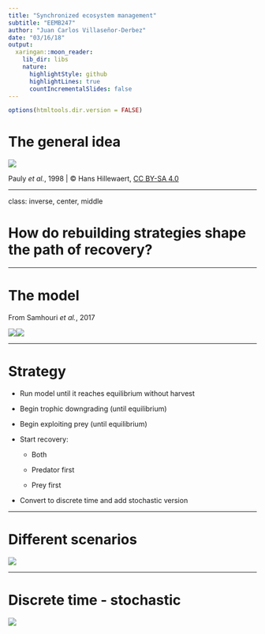 ```yaml
---
title: "Synchronized ecosystem management"
subtitle: "EEMB247"
author: "Juan Carlos Villaseñor-Derbez"
date: "03/16/18"
output:
  xaringan::moon_reader:
    lib_dir: libs
    nature:
      highlightStyle: github
      highlightLines: true
      countIncrementalSlides: false
---
```


```r
options(htmltools.dir.version = FALSE)
```

# The general idea

![](fdmw.jpg)

Pauly *et al.*, 1998 | © Hans Hillewaert, <a href="https://creativecommons.org/licenses/by-sa/4.0" title="Creative Commons Attribution-Share Alike 4.0">CC BY-SA 4.0</a>

---

class: inverse, center, middle

# How do rebuilding strategies shape the path of recovery?

---

# The model

From Samhouri *et al.*, 2017


\begin{split}
\frac{dX}{dt} &= r_xX\left(1-\frac{X}{K_x}\right)-a_xPX-h_xX \\
\frac{dP}{dt} &= [c(a_xX+a_yY)-d_P]P\left(1-\frac{P}{K_p}\right)-h_pP
\end{split}

![](school.gif)![](cod.gif)

---

# Strategy

- Run model until it reaches equilibrium without harvest

- Begin trophic downgrading (until equilibrium)

- Begin exploiting prey (until equilibrium)

- Start recovery:

  - Both

  - Predator first

  - Prey first
  
- Convert to discrete time and add stochastic version

---

# Different scenarios

![](all.png)




---

# Discrete time - stochastic

![](stoch.png)
























